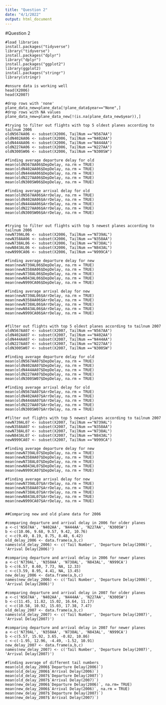 ---
title: "Question 2"
date: "4/1/2022"
output: html_document
---


#Question 2

```
#load libraries
install.packages("tidyverse")
library("tidyverse")
install.packages("dplyr")
library("dplyr")
install.packages("ggplot2")
library(ggplot2)
install.packages("stringr")
library(stringr)

#ensure data is working well
head(X2006)
head(X2007)

#drop rows with 'none'
plane_data_new=plane_data[!plane_data$year=="None",]
#drop rows with NA values
plane_data_new=plane_data_new[!(is.na(plane_data_new$year)),]

#trying to filter out flights with top 5 oldest planes according to tailnum 2006
oldN567AA06 <- subset(X2006, TailNum =="N567AA")
oldN402AA06 <- subset(X2006, TailNum =="N402AA")
oldN444AA06 <- subset(X2006, TailNum =="N444AA")
oldN227AA06 <- subset(X2006, TailNum =="N227AA")
oldN300SW06 <- subset(X2006, TailNum =="N300SW")

#finding average departure delay for old
mean(oldN567AA06$DepDelay, na.rm = TRUE)
mean(oldN402AA06$DepDelay, na.rm = TRUE)
mean(oldN444AA06$DepDelay, na.rm = TRUE)
mean(oldN227AA06$DepDelay, na.rm = TRUE)
mean(oldN300SW06$DepDelay, na.rm = TRUE)

#finding average arrival delay for old
mean(oldN567AA06$ArrDelay, na.rm = TRUE)
mean(oldN402AA06$ArrDelay, na.rm = TRUE)
mean(oldN444AA06$ArrDelay, na.rm = TRUE)
mean(oldN227AA06$ArrDelay, na.rm = TRUE)
mean(oldN300SW06$ArrDelay, na.rm = TRUE)


#trying to filter out flights with top 5 newest planes according to tailnum 2006
newN739AL06 <- subset(X2006, TailNum =="N739AL")
newN358AA06 <- subset(X2006, TailNum =="N358AA")
newN738AL06 <- subset(X2006, TailNum =="N738AL")
newN843AL06 <- subset(X2006, TailNum =="N843AL")
newN999CA06 <- subset(X2006, TailNum =="N999CA")

#finding average departure delay for new
mean(newN739AL06$DepDelay, na.rm = TRUE)
mean(newN358AA06$DepDelay, na.rm = TRUE)
mean(newN738AL06$DepDelay, na.rm = TRUE)
mean(newN843AL06$DepDelay, na.rm = TRUE)
mean(newN999CA06$DepDelay, na.rm = TRUE)

#finding average arrival delay for new
mean(newN739AL06$ArrDelay, na.rm = TRUE)
mean(newN358AA06$ArrDelay, na.rm = TRUE)
mean(newN738AL06$ArrDelay, na.rm = TRUE)
mean(newN843AL06$ArrDelay, na.rm = TRUE)
mean(newN999CA06$ArrDelay, na.rm = TRUE)


#filter out flights with top 5 oldest planes according to tailnum 2007
oldN567AA07 <- subset(X2007, TailNum =="N567AA")
oldN402AA07 <- subset(X2007, TailNum =="N402AA")
oldN444AA07 <- subset(X2007, TailNum =="N444AA")
oldN227AA07 <- subset(X2007, TailNum =="N227AA")
oldN300SW07 <- subset(X2007, TailNum =="N300SW")

#finding average departure delay for old
mean(oldN567AA07$DepDelay, na.rm = TRUE)
mean(oldN402AA07$DepDelay, na.rm = TRUE)
mean(oldN444AA07$DepDelay, na.rm = TRUE)
mean(oldN227AA07$DepDelay, na.rm = TRUE)
mean(oldN300SW07$DepDelay, na.rm = TRUE)

#finding average arrival delay for old
mean(oldN567AA07$ArrDelay, na.rm = TRUE)
mean(oldN402AA07$ArrDelay, na.rm = TRUE)
mean(oldN444AA07$ArrDelay, na.rm = TRUE)
mean(oldN227AA07$ArrDelay, na.rm = TRUE)
mean(oldN300SW07$ArrDelay, na.rm = TRUE)

#filter out flights with top 5 newest planes according to tailnum 2007
newN739AL07 <- subset(X2007, TailNum =="N739AL")
newN358AA07 <- subset(X2007, TailNum =="N358AA")
newN738AL07 <- subset(X2007, TailNum =="N738AL")
newN843AL07 <- subset(X2007, TailNum =="N843AL")
newN999CA07 <- subset(X2007, TailNum =="N999CA")

#finding average departure delay for new
mean(newN739AL07$DepDelay, na.rm = TRUE)
mean(newN358AA07$DepDelay, na.rm = TRUE)
mean(newN738AL07$DepDelay, na.rm = TRUE)
mean(newN843AL07$DepDelay, na.rm = TRUE)
mean(newN999CA07$DepDelay, na.rm = TRUE)

#finding average arrival delay for new
mean(newN739AL07$ArrDelay, na.rm = TRUE)
mean(newN358AA07$ArrDelay, na.rm = TRUE)
mean(newN738AL07$ArrDelay, na.rm = TRUE)
mean(newN843AL07$ArrDelay, na.rm = TRUE)
mean(newN999CA07$ArrDelay, na.rm = TRUE)


##Comparing new and old plane data for 2006

#comparing departure and arrival delay in 2006 for older planes
a <-c('N567AA', 'N402AA', 'N444AA', 'N227AA', 'N300SW')
b <-c(10.06, 9.68, 9.57, 9.42, 10.76)
c <-c(9.49, 8.19, 8.75, 8.48, 6.42)
old_delay_2006 <- data.frame(a,b,c)
names(old_delay_2006) <- c('Tail Number', 'Departure Delay(2006)', 'Arrival Delay(2006)') 

#comparing departure and arrival delay in 2006 for newer planes
a <-c('N739AL', 'N358AA', 'N738AL', 'N843AL', 'N999CA')
b <-c(6.57, 8.60, 7.73, NA, 12.33)
c <-c(3.59, 8.95, 4.41, NA, 13.45)
new_delay_2006 <- data.frame(a,b,c)
names(new_delay_2006) <- c('Tail Number', 'Departure Delay(2006)', 'Arrival Delay(2006)') 

#comparing departure and arrival delay in 2007 for older planes
a <-c('N567AA', 'N402AA', 'N444AA', 'N227AA', 'N300SW')
b <-c(11.45, 11.82, 15.02, 16.64, 11.17)
c <-c(10.58, 10.92, 15.03, 17.38, 7.47)
old_delay_2007 <- data.frame(a,b,c)
names(old_delay_2007) <- c('Tail Number', 'Departure Delay(2007)', 'Arrival Delay(2007)')

#comparing departure and arrival delay in 2007 for newer planes
a <-c('N739AL', 'N358AA', 'N738AL', 'N843AL', 'N999CA')
b <-c(5.57, 15.92, 3.65, -0.82, 10.86)
c <-c(-1.95, 12.96, -4.49, -1.52, 10.91)
new_delay_2007 <- data.frame(a,b,c)
names(new_delay_2007) <- c('Tail Number', 'Departure Delay(2007)', 'Arrival Delay(2007)') 

#finding average of different tail numbers
mean(old_delay_2006$`Departure Delay(2006)`)
mean(old_delay_2006$`Arrival Delay(2006)`)
mean(old_delay_2007$`Departure Delay(2007)`)
mean(old_delay_2007$`Arrival Delay(2007)`)
mean(new_delay_2006$`Departure Delay(2006)`, na.rm= TRUE)
mean(new_delay_2006$`Arrival Delay(2006)`, na.rm = TRUE)
mean(new_delay_2007$`Departure Delay(2007)`)
mean(new_delay_2007$`Arrival Delay(2007)`)

```
